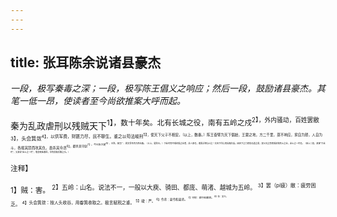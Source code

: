 ```yaml
---
---
---
```

title: 张耳陈余说诸县豪杰
---



*一段，极写秦毒之深；一段，极写陈王倡义之响应；然后一段，鼓励诸县豪杰。其笔一低一昂，使读者至今尚欲推案大呼而起。*

秦为乱政虐刑以残贼天下<sup>1】，数十年矣。北有长城之役，南有五岭之戍<sup>2】，外内骚动，百姓罢敝<sup>3】，头会箕敛<sup>4】，以供军费，财匮力尽，民不聊生。重之以苟法峻刑<sup>5】，使天下父子不相安。（以上，数秦。）陈王奋臂为天下倡始，王楚之地，方二千里，莫不响应，家自为怒，人自为斗，各报其怨而攻其仇，县杀其令丞<sup>6】，郡杀其守尉<sup>7】。今已张大楚<sup>8】，王陈，使吴广、周文将卒百万西击秦。（以上，是陈王。）于此时而不成封侯之业者，非人豪也，诸君试相与计之！夫天下同心而苦秦久矣。因天下之力而攻无道之君，报父兄之怨而成割地有土之业，此士之一时也。（承上二段，紧接“于此时”，又紧收“此士之一时”，笔态顿挫激昂，早有前歌后舞之乐。）

<sup>注释】

<sup>1】贼：害。
<sup>2】五岭：山名。说法不一，一般以大庾、骑田、都庞、萌渚、越城为五岭。
<sup>3】罢（pí疲）敝：疲劳困乏。
<sup>4】头会箕敛：按人头收谷，用畚箕收取之。极言赋税之重。
<sup>5】竣：严。
<sup>6】令丞：县令和县丞。
<sup>7】守尉：郡守和郡尉。
<sup>8】张：复兴。
